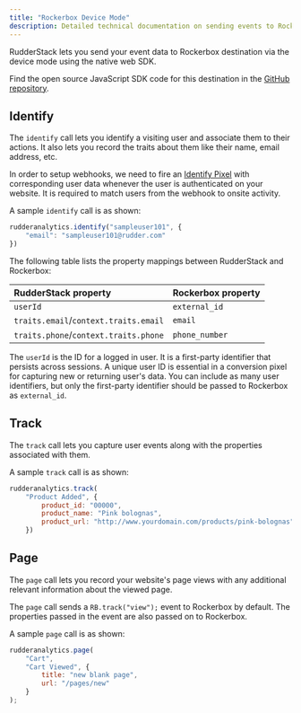 ```yaml
---
title: "Rockerbox Device Mode"
description: Detailed technical documentation on sending events to Rockerbox using the RudderStack Web Device mode.
---
```


RudderStack lets you send your event data to Rockerbox destination via the <Link to="/destinations/rudderstack-connection-modes/#device-mode">device mode</Link> using the native web SDK. 

<div class="infoBlock">
Find the open source JavaScript SDK code for this destination in the <a href="https://github.com/rudderlabs/rudder-sdk-js/tree/production/integrations/Rockerbox">GitHub repository</a>.
</div>

## Identify

The <Link to="/event-spec/standard-events/identify/">`identify`</Link> call lets you identify a visiting user and associate them to their actions. It also lets you record the traits about them like their name, email address, etc.

In order to setup webhooks, we need to fire an [Identify Pixel](https://help.rockerbox.com/article/opr65u0v3j-identify-calls) with corresponding user data whenever the user is authenticated on your website. It is required to match users from the webhook to onsite activity.

A sample `identify` call is as shown:

```javascript
rudderanalytics.identify("sampleuser101", {
    "email": "sampleuser101@rudder.com"
})
```

The following table lists the property mappings between RudderStack and Rockerbox:

| RudderStack property   | Rockerbox property  | 
| :-------------| :-----------------|
| `userId` | `external_id`     |     
| `traits.email`/`context.traits.email`        | `email`        | 
| `traits.phone`/`context.traits.phone`    | `phone_number`        | 

<div class="infoBlock">
The <code class="inline-code">userId</code> is the ID for a logged in user. It is a first-party identifier that persists across sessions. A unique user ID is essential in a conversion pixel for capturing new or returning user's data. You can include as many user identifiers, but only the first-party identifier should be passed to Rockerbox as <code class="inline-code">external_id</code>.
</div>

## Track

The <Link to="/event-spec/standard-events/track">`track`</Link> call lets you capture user events along with the properties associated with them.

A sample `track` call is as shown:

```javascript
rudderanalytics.track(
    "Product Added", {
        product_id: "00000",
        product_name: "Pink bolognas",
        product_url: "http://www.yourdomain.com/products/pink-bolognas",
    })
```

## Page
  
The <Link to="/event-spec/standard-events/page">`page`</Link> call lets you record your website's page views with any additional relevant information about the viewed page.

The `page` call sends a `RB.track("view");` event to Rockerbox by default. The properties passed in the event are also passed on to Rockerbox.

A sample `page` call is as shown:

```javascript
rudderanalytics.page(
    "Cart",
    "Cart Viewed", {
        title: "new blank page",
        url: "/pages/new"
    }
);
```